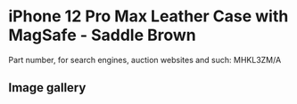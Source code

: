 # iPhone 12 Pro Max Leather Case with MagSafe - Saddle Brown

Part number, for search engines, auction websites and such: MHKL3ZM/A

## Image gallery

<div style={{ width: "768px" }}>
  <GalleryComponent
    images={[
      {
        original: "/everysource/MHKL3",
        thumbnail: "/everypreview/MHKL3",
      },
      {
        original: "/everysource/MHKL3_AV1",
        thumbnail: "/everypreview/MHKL3_AV1",
      },
      {
        original: "/everysource/MHKL3_AV2",
        thumbnail: "/everypreview/MHKL3_AV2",
      },
      {
        original: "/everysource/MHKL3_AV3",
        thumbnail: "/everypreview/MHKL3_AV3",
      },
      {
        original: "/everysource/MHKL3_AV4",
        thumbnail: "/everypreview/MHKL3_AV4",
      }
    ]}
  />
</div>